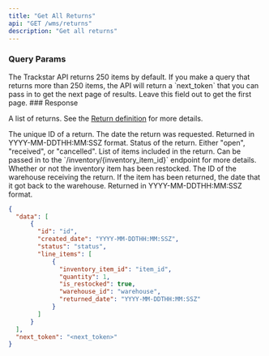```yaml
---
title: "Get All Returns"
api: "GET /wms/returns"
description: "Get all returns"
---
```


<Snippet file="headers.mdx" />

### Query Params
<ParamField query="page_token" type="string" optional>
  The Trackstar API returns 250 items by default.
  If you make a query that returns more than 250 items, the API will return a `next_token` that you can pass in to get the next page of results.
  Leave this field out to get the first page.
</ParamField>

<Snippet file="created_date_query_param.mdx" />
### Response

<ResponseField name="data" type="list of returns">

A list of returns. See the [Return definition](/wms-api/returns/info) for more details.

<Expandable title="Return">

<ResponseField name="id" type="string">
The unique ID of a return.
</ResponseField>

<ResponseField name="created_date" type="string">
The date the return was requested. Returned in YYYY-MM-DDTHH:MM:SSZ format.
</ResponseField>

<ResponseField name="status" type="string">
Status of the return. Either "open", "received", or "cancelled".
</ResponseField>

<ResponseField name="line_items" type="list of line items">
List of items included in the return.
<Expandable title="Line Item" defaultOpen="true">

<ResponseField name="inventory_item_id" type="string">
Can be passed in to the `/inventory/{inventory_item_id}` endpoint for more details.
</ResponseField>

<ResponseField name="quantity" type="int">
</ResponseField>

<ResponseField name="is_restocked" type="bool or null">
Whether or not the inventory item has been restocked.
</ResponseField>

<ResponseField name="warehouse_id" type="string">
The ID of the warehouse receiving the return.
</ResponseField>

<ResponseField name="returned_date" type="string or null">
If the item has been returned, the date that it got back to the warehouse. Returned in YYYY-MM-DDTHH:MM:SSZ format.
</ResponseField>

</Expandable>
</ResponseField>


</Expandable>
</ResponseField>

<Snippet file="next-token.mdx" />

<ResponseExample>

```json Response
{
  "data": [
      {
        "id": "id",
        "created_date": "YYYY-MM-DDTHH:MM:SSZ",
        "status": "status",
        "line_items": [
            {
              "inventory_item_id": "item_id",
              "quantity": 1,
              "is_restocked": true,
              "warehouse_id": "warehouse",
              "returned_date": "YYYY-MM-DDTHH:MM:SSZ"
            }
        ]
      }
  ],
  "next_token": "<next_token>"
}
```

</ResponseExample>
